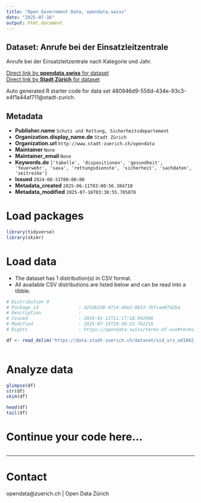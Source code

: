```yaml
---
title: "Open Government Data, opendata.swiss"
date: "2025-07-16"
output: html_document
---
```


## Dataset: Anrufe bei der Einsatzleitzentrale

Anrufe bei der Einsatzleitzentrale nach Kategorie und Jahr.

[Direct link by **opendata.swiss** for dataset](https://opendata.swiss/de/dataset/anrufe-bei-der-einsatzleitzentrale)<br>
[Direct link by **Stadt Zürich** for dataset](https://data.stadt-zuerich.ch/dataset/sid_srz_od1042_einsatzleitzentrale_anrufe_jahr_kategorie)

Auto generated R starter code for data set 480946d9-556d-434e-93c3-e4f1a44af711@stadt-zurich.

## Metadata

- **Publisher.name** `Schutz und Rettung, Sicherheitsdepartement`
- **Organization.display_name.de** `Stadt Zürich`
- **Organization.url** `http://www.stadt-zuerich.ch/opendata`
- **Maintainer** `None`
- **Maintainer_email** `None`
- **Keywords.de** `['tabelle', 'dispositionen', 'gesundheit', 'feuerwehr', 'sasa', 'rettungsdienste', 'sicherheit', 'sachdaten', 'zeitreihe']`
- **Issued** `2024-08-31T00:00:00`
- **Metadata_created** `2025-06-11T03:00:56.384710`
- **Metadata_modified** `2025-07-16T03:38:55.705878`


# Load packages

```r

library(tidyverse)
library(skimr)

```

# Load data

-   The dataset has 1 distribution(s) in CSV format.
-   All available CSV distributions are listed below and can be read into a tibble.

```r

# Distribution 0
# Package_id               : d25db2d0-d714-48e2-8653-7bfcae07d2ba
# Description              : 
# Issued                   : 2024-01-12T11:17:18.942966
# Modified                 : 2025-07-15T10:30:23.762216
# Rights                   : https://opendata.swiss/terms-of-use#terms_open

df <- read_delim('https://data.stadt-zuerich.ch/dataset/sid_srz_od1042_einsatzleitzentrale_anrufe_jahr_kategorie/download/GES104OD1042.csv')



```

# Analyze data

```r

glimpse(df)
str(df)
skim(df)

head(df)
tail(df)

```

# Continue your code here...

```r

```

------------------------------------------------------------------------

# Contact

opendata@zuerich.ch | Open Data Zürich
